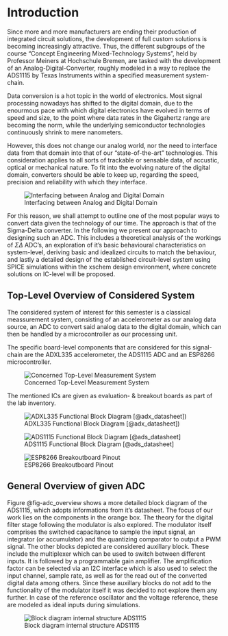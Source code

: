 # Introduction
Since more and more manufacturers are ending their production of integrated circuit solutions, the development of full custom solutions is becoming increasingly attractive. Thus, the different subgroups of the course "Concept Engineering Mixed-Technology Systems", held by Professor Meiners at Hochschule Bremen, are tasked with the development of an Analog-Digital-Converter, roughly modeled in a way to replace the ADS1115 by Texas Instruments within a specified measurement system-chain. 

Data conversion is a hot topic in the world of electronics. Most signal processing nowadays has shifted to the digital domain, due to the enourmous pace with which digital electronics have evolved in terms of speed and size, to the point where data rates in the Gigahertz range are becoming the norm, while the underlying semiconductor technologies continuously shrink to mere nanometers.

However, this does not change our analog world, nor the need to interface data from that domain into that of our "state-of-the-art" technologies. This consideration applies to all sorts of trackable or sensable data, of accustic, optical or mechanical nature.
To fit into the evolving nature of the digital domain, converters should be able to keep up, regarding the speed, precision and reliability with which they interface. 

![Interfacing between Analog and Digital Domain](figures/introduction/AD_DA_signal_chain.png){#fig-ad_da}

For this reason, we shall attempt to outline one of the most popular ways to convert data given the technology of our time. The approach is that of the Sigma-Delta converter. In the following we present our approach to designing such an ADC. This includes a theoretical analysis of the workings of $\Sigma \Delta$ ADC's, an exploration of it's basic behavioural characteristics on system-level, deriving basic and idealized circuits to match the behaviour, and lastly a detailed design of the established circuit-level system using SPICE simulations within the xschem design environment, where concrete solutions on IC-level will be proposed. 

## Top-Level Overview of Considered System

The considered system of interest for this semester is a classical meassurement system, consisting of an accelerometer as our analog data source, an ADC to convert said analog data to the digital domain, which can then be handled by a microcontroller as our processing unit.

The specific board-level components that are considered for this signal-chain are the ADXL335 accelerometer, the ADS1115 ADC and an ESP8266 microcontroller.

![Concerned Top-Level Measurement System](figures/introduction/toplvl_sys_overview.png){#fig-toplvl_view}

The mentioned ICs are given as evaluation- & breakout boards as part of the lab inventory.

![ADXL335 Functional Block Diagram [@adx_datasheet])](figures/introduction/ADXL335.PNG){#fig-ADXL_block}

![ADS1115 Functional Block Diagram [@ads_datasheet]](figures/introduction/ADS1115.PNG){#fig-ADS_block}

![ESP8266 Breakoutboard Pinout](figures/introduction/ESP8266_breakout.PNG){#fig-ESP8266}


## General Overview of given ADC

Figure @fig-adc_overview shows a more detailed block diagram of the ADS1115, which adopts informations from it's datasheet. The focus of our work lies on the components in the orange box. The theory for the digital filter stage following the modulator is also explored. The modulator itself comprises the switched capacitance to sample the input signal, an integrator (or accumulator) and the quantizing comparator to output a PWM signal. 
The other blocks depicted are considered auxillary block. These include the multiplexer which can be used to switch between different inputs. It is followed by a programmable gain amplifier. The amplification factor can be selected via an I2C interface which is also used to select the input channel, sample rate, as well as for the read out of the converted digital data among others. Since these auxillary blocks do not add to the functionality of the modulator itself it was decided to not explore them any further. In case of the reference oscillator and the voltage reference, these are modeled as ideal inputs during simulations.

![Block diagram internal structure ADS1115](figures/introduction/BlockDiagramm_ADS1115.svg){#fig-adc_overview}




